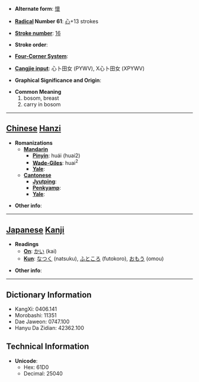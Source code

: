 * '''Alternate form''': [[懷]]

* '''[[Wiktionary:Chinese radical index| Radical]] Number 61''': [[Wiktionary:Chinese radical index 心|心]]+13 strokes

* '''[[Wiktionary:Chinese total strokes index|Stroke number]]''': [[Wiktionary:Chinese total strokes index 16|16]]

* '''Stroke order''': 

* '''[[Wiktionary:Chinese four corner index|Four-Corner System]]''': 

* '''[[Wiktionary:Chinese Cangjie index|Cangjie input]]''': 心卜田女 (PYWV), X心卜田女 (XPYWV)

* '''Graphical Significance and Origin''': 

* '''Common Meaning'''
*#bosom, breast
*# carry in bosom


----

== [[Chinese]] [[Hanzi]] ==

* '''Romanizations'''
** '''[[Mandarin]]'''
*** '''[[Pinyin]]''': huái (huai2)
*** '''[[Wade-Giles]]''': huai<sup>2</sup>
*** '''[[Yale]]''': 
** '''[[Cantonese]]'''
*** '''[[Jyutping]]''':
*** '''[[Penkyamp]]''': 
*** '''[[Yale]]''': 

* '''Other info''': 

----

== [[Japanese]] [[Kanji]] ==

* '''Readings'''
** '''[[On]]''': [[かい]] (kai)
** '''[[Kun]]''': [[なつく]] (natsuku), [[ふところ]] (futokoro), [[おもう]] (omou)

* '''Other info''':  

----

== Dictionary Information ==

* KangXi: 0406.141
* Morobashi: 11351
* Dae Jaweon: 0747.100
* Hanyu Da Zidian: 42362.100

== Technical Information ==

* '''Unicode''':
** Hex: 61D0
** Decimal: 25040